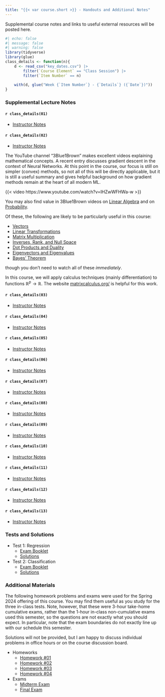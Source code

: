 ```yaml
---
title: "{{< var course.short >}} - Handouts and Additional Notes"
---
```


Supplemental course notes and links to useful external resources will be
posted here.

```r
#| echo: false
#| message: false
#| warning: false
library(tidyverse)
library(glue)
class_details <- function(n){
    d <- read_csv("key_dates.csv") |>
        filter(`Course Element` == "Class Session") |>
        filter(`Item Number` == n) 
    
    with(d, glue("Week {`Item Number`} - {`Details`} ({`Date`})"))
}
```

### Supplemental Lecture Notes

#### `r class_details(01)` {#week01}

- [Instructor Notes](./notes/notes01.html)

#### `r class_details(02)` {#week02}

- [Instructor Notes](./notes/notes02.html)

The YouTube channel "3Blue1Brown" makes excellent videos explaining
mathematical concepts. A recent entry discusses gradient descent
in the context of Neural Networks. At this point in the course, 
our focus is still on simpler (convex) methods, so not all of this
will be directly applicable, but it is still a useful summary and
gives helpful background on how gradient methods remain at the heart
of all modern ML. 

{{< video https://www.youtube.com/watch?v=IHZwWFHWa-w >}}

You may also find value in 3Blue1Brown videos on [Linear
Algebra](https://www.3blue1brown.com/topics/linear-algebra) and
on [Probability](https://www.3blue1brown.com/topics/probability). 

Of these, the following are likely to be particularly useful in
this course: 

- [Vectors](https://youtu.be/fNk_zzaMoSs?si=-OYsIsbfRXXYsujw)
- [Linear Transformations](https://www.youtube.com/watch?v=kYB8IZa5AuE)
- [Matrix Multiplication](https://youtu.be/XkY2DOUCWMU?si=j71QI26FqjweNPEA)
- [Inverses, Rank, and Null Space](https://www.youtube.com/watch?v=uQhTuRlWMxw)
- [Dot Products and Duality](https://youtu.be/LyGKycYT2v0?si=xcWoQiDnvrfem319)
- [Eigenvectors and Eigenvalues](https://youtu.be/PFDu9oVAE-g?si=A2vubgawyYC0HA5D)
- [Bayes' Theorem](https://youtu.be/HZGCoVF3YvM?si=NmWr1IWjyq6gypnU)

though you don't need to watch all of these *immediately*. 

In this course, we will apply calculus techniques (mainly
differentiation) to functions $\mathbb{R}^{p} \to \mathbb{R}$. The website
[matrixcalculus.org/](https://www.matrixcalculus.org/) is helpful for
this work. 

#### `r class_details(03)` {#week03}

- [Instructor Notes](./notes/notes03.html)

#### `r class_details(04)` {#week04}

- [Instructor Notes](./notes/notes04.html)

#### `r class_details(05)` {#week05}

- [Instructor Notes](./notes/notes05.html)

#### `r class_details(06)` {#week06}

- [Instructor Notes](./notes/notes06.html)

#### `r class_details(07)` {#week07}

- [Instructor Notes](./notes/notes07.html)

#### `r class_details(08)` {#week08}

- [Instructor Notes](./notes/notes08.html)

#### `r class_details(09)` {#week09}

- [Instructor Notes](./notes/notes09.html)

#### `r class_details(10)` {#week10}

- [Instructor Notes](./notes/notes10.html)

#### `r class_details(11)` {#week11}

- [Instructor Notes](./notes/notes11.html)

#### `r class_details(12)` {#week12}

- [Instructor Notes](./notes/notes12.html)

#### `r class_details(13)` {#week13}

- [Instructor Notes](./notes/notes13.html)


### Tests and Solutions

- Test 1: Regression
  - [Exam Booklet](./notes/tests/STA9890_test1_2025-Spring.pdf)
  - [Solutions](./notes/tests/test1.html)
- Test 2: Classification
  - [Exam Booklet](./notes/tests/STA9890_test2_2025-Spring.pdf)
  - [Solutions](./notes/tests/test2.html)



### Additional Materials

The following homework problems and exams were used for the 
Spring 2024 offering of this course. You may find them useful
as you study for the three in-class tests. Note, however, that
these were 3-hour take-home cumulative exams, rather than the
1-hour in-class non-cumulative exams used this semester, so
the questions are not exactly what you should expect. In 
particular, note that the exam boundaries do not exactly line
up with our schedule this semester. 

Solutions will not be provided, but I am happy to discuss
individual problems in office hours or on the course discussion
board. 

- Homeworks
  - [Homework #01](./notes/old/STA9890_HW01_2024-Spring.pdf)
  - [Homework #02](./notes/old/STA9890_HW02_2024-Spring.pdf)
  - [Homework #03](./notes/old/STA9890_HW03_2024-Spring.pdf)
  - [Homework #04](./notes/old/STA9890_HW04_2024-Spring.pdf)
- Exams
  - [Midterm Exam](./notes/old/STA9890_midterm_2024-Spring.pdf)
  - [Final Exam](./notes/old/STA9890_final_2024-Spring.pdf)
